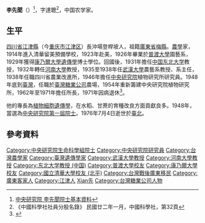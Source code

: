 {{Infobox_Person
| name = 李先聞
|image= 李先聞.png|thumb|李先聞1915
|box_width= 200px
|occupation= 
| period = 
|birth_name=
| other_names =
| Sex = 男
|birth_date= {{birth date|1902|10|10}}
|birth_place= {{QING|四川省}}[[川東道|川東道]][[重慶府|重慶府]][[江津縣|江津縣]]
|death_date= {{death date and age|1976|7|4|1902|10|10}}
|death_place= {{TWN}}[[臺北市|臺北市]]
| nationality ={{ROC}}
| residence =
| party =
| religion =
| spouse = 
| relatives = 
|education= *清華留美預備學校
*[[普渡大學|普渡大學]]園藝系
*[[康乃爾大學|康乃爾大學]]
| past = *[[東北大學|東北大學]]教授
*[[河南大學|河南大學]]教授
*[[武漢大學|武漢大學]]農藝系教授、系主任
*[[中央研究院|中央研究院]]植物研究所研究員
*中央研究院院士
{{Infobox_People_Sinica
|组别=生物科學組
|届数=第1屆
|当选年=1948年
}}
| work =
|awards=
}}
'''李先聞'''（{{bd|1902年|10月10日|1976年|7月4日|catIdx=L李}}）<ref>[https://db1n.sinica.edu.tw/textdb/ioconas/02.php?func=22&_op=?ID:LD020 中央研究院 李先聞院士基本資料]</ref>，字達聰<ref>《中國科學社社員分股名錄》 民國廿二年一月，中國科學社，第32頁</ref>，中国农学家。

==生平==
[[四川省|四川省]][[江津縣|江津縣]]（今[[重庆市|重庆市]][[江津区|江津区]]）長沖場登桿坡人，祖籍[[廣東省|廣東省]][[梅縣|梅縣]]。[[農學|農學]]家，1914年進入清華留美預備學校，1923年赴美，1926年畢業於[[普渡大學|普渡大學]]園藝系，1929年獲得[[康乃爾大學|康乃爾大學]][[遺傳學|遺傳學]]博士學位。回國後，1931年擔任[[中国东北大学|中国东北大学]]教授，1932年轉任[[河南大學|河南大學]]教授，1935至1938年任[[武漢大學|武漢大學]]農藝系教授、系主任，1938年任職四川省農業改進所，1946年擔任[[中央研究院|中央研究院]]植物研究所研究員。1948年底到[[臺灣|臺灣]]，任職於[[臺灣糖業公司|臺灣糖業公司]]農場，1954年重新籌建中央研究院植物研究所，1962年至1971年擔任所長，1971年因病退休<ref>{{Cite web |url=http://www.ebiotrade.com/newsf/2006-4/20064395154.htm |title=生物通 李先聞－中國植物細胞遺傳學的奠基人 (2008年6月29日查詢) |access-date=2008年6月29日 |archive-date=2019年6月8日 |archive-url=https://web.archive.org/web/20190608121957/http://www.ebiotrade.com/newsf/2006-4/20064395154.htm |dead-url=no }}</ref>。

他的專長為[[植物細胞|植物細胞]][[遺傳學|遺傳學]]，在水稻、甘蔗的育種改良方面貢獻良多。1948年，當選為[[中央研究院|中央研究院]][[中央研究院第一屆院士|第一屆院士]]。1976年7月4日逝世於[[臺北|臺北]]。

==參考資料==
<div class="references-small">
<references />
</div>

{{中央研究院第一屆院士}}
{{authority control}}
{{DEFAULTSORT:Li李}}
[[Category:中央研究院生命科學組院士|Category:中央研究院生命科學組院士]]
[[Category:中央研究院研究員|Category:中央研究院研究員]]
[[Category:台灣農學家|Category:台灣農學家]]
[[Category:臺灣遺傳學家|Category:臺灣遺傳學家]]
[[Category:武漢大學教授|Category:武漢大學教授]]
[[Category:河南大學教授|Category:河南大學教授]]
[[Category:东北大学教授_(中国)|Category:东北大学教授 (中国)]]
[[Category:普渡大學校友|Category:普渡大學校友]]
[[Category:康乃爾大學校友|Category:康乃爾大學校友]]
[[Category:國立清華大學校友_(北平)|Category:國立清華大學校友 (北平)]]
[[Category:台灣戰後廣東移民|Category:台灣戰後廣東移民]]
[[Category:廣東客家人|Category:廣東客家人]]
[[Category:江津人|Category:江津人]]
[[Category:李姓|Xian先]]
[[Category:台灣糖業公司人物|Category:台灣糖業公司人物]]